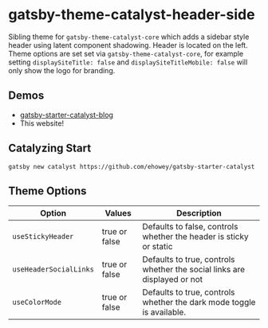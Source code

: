 <Seo
  title="Gatsby-Theme-Catalyst-Header-Side"
  description="Gatsby Theme Catalyst Header Side is a sibling theme for the core theme which adds a sidebar style header using latent component shadowing. Gatsby Theme Catalyst is an opinionated set of integrated themes and starters to accelerate your next Gatsby project."
/>

# gatsby-theme-catalyst-header-side

Sibling theme for `gatsby-theme-catalyst-core` which adds a sidebar style header using latent component shadowing. Header is located on the left. Theme options are set set via `gatsby-theme-catalyst-core`, for example setting `displaySiteTitle: false` and `displaySiteTitleMobile: false` will only show the logo for branding.

## Demos

- [gatsby-starter-catalyst-blog](https://gatsby-starter-catalyst-blog.netlify.app/)
- This website!

## Catalyzing Start

`gatsby new catalyst https://github.com/ehowey/gatsby-starter-catalyst`

## Theme Options

| Option                 | Values        | Description                                                              |
| ---------------------- | ------------- | ------------------------------------------------------------------------ |
| `useStickyHeader`      | true or false | Defaults to false, controls whether the header is sticky or static       |
| `useHeaderSocialLinks` | true or false | Defaults to true, controls whether the social links are displayed or not |
| `useColorMode`         | true or false | Defaults to true, controls whether the dark mode toggle is available.    |
